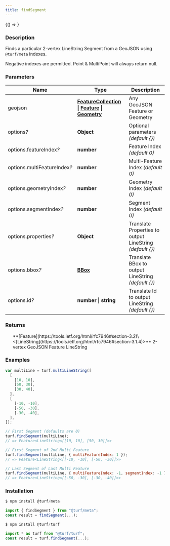 ```yaml
---
title: findSegment
---
```



<!-- Expose turf as global var for experimenting in the browser console -->

<BrowserOnly>{() => <WindowTurfGlobal turf={turf} />}</BrowserOnly>

### Description

Finds a particular 2-vertex LineString Segment from a GeoJSON using `@turf/meta` indexes.

Negative indexes are permitted.
Point & MultiPoint will always return null.

### Parameters

| Name                              | Type                                                                                                                                                                                                  | Description                                               |
| --------------------------------- | ----------------------------------------------------------------------------------------------------------------------------------------------------------------------------------------------------- | --------------------------------------------------------- |
| geojson                           | **[FeatureCollection](https://tools.ietf.org/html/rfc7946#section-3.3) \| [Feature](https://tools.ietf.org/html/rfc7946#section-3.2) \| [Geometry](https://tools.ietf.org/html/rfc7946#section-3.1)** | Any GeoJSON Feature or Geometry                           |
| options<i>?</i>                   | **Object**                                                                                                                                                                                            | Optional parameters _(default \{})_                       |
| options.featureIndex<i>?</i>      | **number**                                                                                                                                                                                            | Feature Index _(default 0)_                               |
| options.multiFeatureIndex<i>?</i> | **number**                                                                                                                                                                                            | Multi-Feature Index _(default 0)_                         |
| options.geometryIndex<i>?</i>     | **number**                                                                                                                                                                                            | Geometry Index _(default 0)_                              |
| options.segmentIndex<i>?</i>      | **number**                                                                                                                                                                                            | Segment Index _(default 0)_                               |
| options.properties<i>?</i>        | **Object**                                                                                                                                                                                            | Translate Properties to output LineString _(default \{})_ |
| options.bbox<i>?</i>              | **[BBox](https://tools.ietf.org/html/rfc7946#section-5)**                                                                                                                                             | Translate BBox to output LineString _(default \{})_       |
| options.id<i>?</i>                | **number \| string**                                                                                                                                                                                  | Translate Id to output LineString _(default \{})_         |

### Returns

<ul>
  **[Feature](https://tools.ietf.org/html/rfc7946#section-3.2)\<[LineString](https://tools.ietf.org/html/rfc7946#section-3.1.4)>** 2-vertex GeoJSON Feature LineString

</ul>

### Examples

```javascript
var multiLine = turf.multiLineString([
  [
    [10, 10],
    [50, 30],
    [30, 40],
  ],
  [
    [-10, -10],
    [-50, -30],
    [-30, -40],
  ],
]);

// First Segment (defaults are 0)
turf.findSegment(multiLine);
// => Feature<LineString<[[10, 10], [50, 30]]>>

// First Segment of 2nd Multi Feature
turf.findSegment(multiLine, { multiFeatureIndex: 1 });
// => Feature<LineString<[[-10, -10], [-50, -30]]>>

// Last Segment of Last Multi Feature
turf.findSegment(multiLine, { multiFeatureIndex: -1, segmentIndex: -1 });
// => Feature<LineString<[[-50, -30], [-30, -40]]>>
```

### Installation

```javascript
$ npm install @turf/meta

import { findSegment } from "@turf/meta";
const result = findSegment(...);
```

```javascript
$ npm install @turf/turf

import * as turf from "@turf/turf";
const result = turf.findSegment(...);
```
